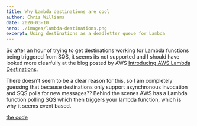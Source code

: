 ```yaml
---
title: Why Lambda destinations are cool
author: Chris Williams
date: 2020-03-10
hero: ./images/lambda-destinations.png
excerpt: Using destinations as a deadletter queue for Lambda
---
```


So after an hour of trying to get destinations working for Lambda functions being triggered from SQS, it seems its not supported and I should have
looked more clearfully at the blog posted by AWS [Introducing AWS Lambda Destinations](https://aws.amazon.com/blogs/compute/introducing-aws-lambda-destinations/).

There doesn't seem to be a clear reason for this, so I am completely guessing that because destinations only support asynchronous invocation and SQS
polls for new messages??  Behind the scenes AWS has a Lambda function polling SQS which then triggers your lambda function, which is why it seems event based.

[the code](https://github.com/chrilliams/lambda-destinations)

